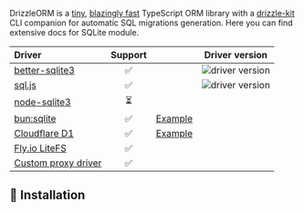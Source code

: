 

DrizzleORM is a [tiny](https://twitter.com/_alexblokh/status/1594735880417472512), [blazingly fast](#️-performance-and-prepared-statements) TypeScript ORM library with a [drizzle-kit](#-migrations) CLI companion for automatic SQL migrations generation.
Here you can find extensive docs for SQLite module.

| Driver | Support | | Driver version |
|:- | :-: | :-: | :-: |
| [better-sqlite3](https://github.com/WiseLibs/better-sqlite3) | ✅ | | <img alt='driver version' src='https://img.shields.io/npm/dependency-version/drizzle-orm/peer/better-sqlite3'/> |
| [sql.js](https://github.com/sql-js/sql.js/) | ✅ | | <img alt='driver version' src='https://img.shields.io/npm/dependency-version/drizzle-orm/peer/sql.js'/> |
| [node-sqlite3](https://github.com/TryGhost/node-sqlite3) | ⏳ | | |
| [bun:sqlite](https://github.com/oven-sh/bun#bunsqlite-sqlite3-module) | ✅ | [Example](https://github.com/drizzle-team/drizzle-orm/tree/main/examples/bun-sqlite)| |
| [Cloudflare D1](https://developers.cloudflare.com/d1/) | ✅ | [Example](https://github.com/drizzle-team/drizzle-orm/tree/main/examples/cloudflare-d1)| |
| [Fly.io LiteFS](https://fly.io/docs/litefs/getting-started/) | ✅ | | |
| [Custom proxy driver](https://github.com/drizzle-team/drizzle-orm/tree/main/examples/sqlite-proxy) | ✅ | | |

## 💾 Installation

<SmallTerminal data={installation} height="48px" />
